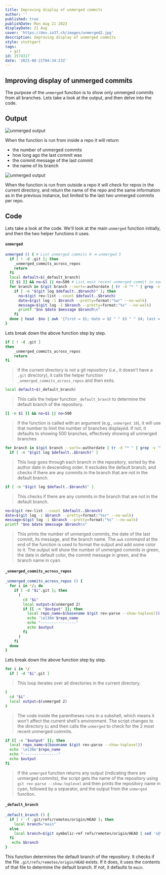 ```yaml
---
title: Improving display of unmerged commits
author: ''
published: true
publishDate: Mon Aug 21 2023
displayDate: 21 Aug
cover: 'https://dev.io37.ch/images/unmerged2.jpg'
description: Improving display of unmerged commits
style: stuttgart
tags:
  - git
id: 1574317
date: '2023-08-21T04:34:23Z'
---
```


## Improving display of unmerged commits

The purpose of the `unmerged` function is to show only unmerged commits from all branches. Lets take a look at the output, and then delve into the code.

## Output

<img src="https://dev.io37.ch/images/unmerged2.jpg" alt="unmerged output" />

When the function is run from inside a repo it will return

- the number of unmerged commits
- how long ago the last commit was
- the commit message of the last commit
- the name of its branch

<img src="https://dev.io37.ch/images/unmerged.png" alt="unmerged output" />

When the function is run from outside a repo it will check for repos in the current directory, and return the name of the repo and the same information as in the previous instance, but limited to the last two unmerged commits per repo.

## Code

Lets take a look at the code. We'll look at the main `unmerged` function initially, and then the two helper functions it uses.

#### `unmerged`

```bash
unmerged () { # List unmerged commits # ➜ unmerged 5
  if [ ! -d .git ]; then
    _unmerged_commits_across_repos
    return
  fi
  local default=$(_default_branch)
  [[ $1 ]] && no=$1 || no=500 # List most recent unmerged commit in each branch
  for branch in $(git branch --sort=-authordate | tr -d "* " | grep -v "^$default$"); do
    if [ -n "$(git log $default..$branch)" ]; then
      no=$(git rev-list --count $default..$branch)
      date=$(git log -1 $branch --pretty=format:"%ar" --no-walk)
      message=$(git log -1 $branch --pretty=format:"%s" --no-walk)
      printf "$no $date $message $branch\n"
    fi
  done | head -$no | awk '{first = $1; date = $2 " " $3 " " $4; last = $NF; message = substr($0, length($1 $2 $3 $4) + 5, length($0) - length($1 $2 $3 $4 $NF) - 5); printf "\033[0;32m%-3s \033[1;0m%-15s \033[0;32m%-52s \033[0;36m%s\n", first, date, message, last}'
}
```

Lets break down the above function step by step.

```bash
if [ ! -d .git ]
then
    _unmerged_commits_across_repos
    return
fi
```

> If the current directory is not a git repository (i.e., it doesn't have a `.git` directory), it calls the helper function `_unmerged_commits_across_repos` and then exits.

```bash
local default=$(_default_branch)
```

> This calls the helper function `_default_branch` to determine the default branch of the repository.

```bash
[[ -n $1 ]] && no=$1 || no=500
```

> If the function is called with an argument (e.g., `unmerged 10`), it will use that number to limit the number of branches displayed. If not, it defaults to showing 500 branches, effectively showing all unmerged branches

```bash
for branch in $(git branch --sort=-authordate | tr -d "* " | grep -v "^$default$")
  if [ -n "$(git log $default..$branch)" ]
```

> This loop goes through each branch in the repository, sorted by the author date in descending order. It excludes the default branch, and checks if there are any commits in the branch that are not in the default branch.

```bash
if [ -n "$(git log $default..$branch)" ]
```

> This checks if there are any commits in the branch that are not in the default branch.

```bash
no=$(git rev-list --count $default..$branch)
date=$(git log -1 $branch --pretty=format:"%ar" --no-walk)
message=$(git log -1 $branch --pretty=format:"%s" --no-walk)
printf "$no $date $message $branch\n"
```

> This prints the number of unmerged commits, the date of the last commit, its message, and the branch name. The `awk` command at the end of the function is used to format the output and add some color to it. The output will show the number of unmerged commits in green, the date in default color, the commit message in green, and the branch name in cyan.

#### `_unmerged_commits_across_repos`

```bash
_unmerged_commits_across_repos () {
  for i in */; do
    if [ -d "$i".git ]; then
      (
        cd "$i"
        local output=$(unmerged 2)
        if [[ -n "$output" ]]; then
          local repo_name=$(basename $(git rev-parse --show-toplevel))
          echo '\e[36m'$repo_name
          echo "----------------"
          echo $output
        fi
      )
    fi
  done
}
```

Lets break down the above function step by step.

```bash
for i in */
  if [ -d "$i".git ]
```

> This loop iterates over all directories in the current directory.

```bash
(
  cd "$i"
  local output=$(unmerged 2)
)
```

> The code inside the parentheses runs in a subshell, which means it won't affect the current shell's environment. The script changes to the directory `$i` and then calls the `unmerged` to check for the 2 most recent unmerged commits.

```bash
if [[ -n "$output" ]]; then
  local repo_name=$(basename $(git rev-parse --show-toplevel))
  echo '\e[36m'$repo_name
  echo "----------------"
  echo $output
fi
```

> If the `unmerged` function returns any output (indicating there are unmerged commits), the script gets the name of the repository using `git rev-parse --show-toplevel` and then prints the repository name in cyan, followed by a separator, and the output from the `unmerged` function.

#### `_default_branch`

```bash
_default_branch () {
  if [ ! -f .git/refs/remotes/origin/HEAD ]; then
  	local branch="main"
  else
    local branch=$(git symbolic-ref refs/remotes/origin/HEAD | sed 's@^refs/remotes/origin/@@')
  fi
   echo $branch
}
```

This function determines the default branch of the repository. It checks if the file `.git/refs/remotes/origin/HEAD` exists. If it does, it uses the contents of that file to determine the default branch. If not, it defaults to `main`.
